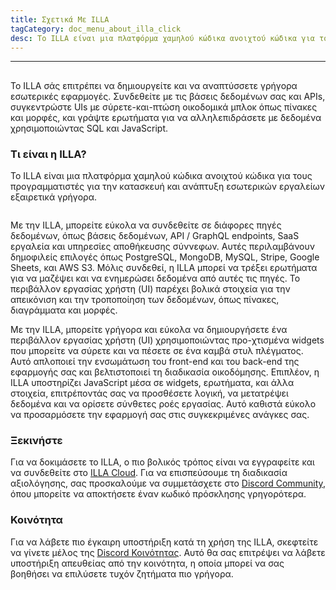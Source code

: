 ```yaml
---
title: Σχετικά Με ILLA
tagCategory: doc_menu_about_illa_click
desc: Το ILLA είναι μια πλατφόρμα χαμηλού κώδικα ανοιχτού κώδικα για τους προγραμματιστές για την κατασκευή και ανάπτυξη εσωτερικών εργαλείων εξαιρετικά γρήγορα.
---
```


* * *

## <Heading hidden>Σχετικά με ILLA</Heading>

Το ILLA σάς επιτρέπει να δημιουργείτε και να αναπτύσσετε γρήγορα εσωτερικές εφαρμογές. Συνδεθείτε με τις βάσεις δεδομένων σας και APIs, συγκεντρώστε UIs με σύρετε-και-πτώση οικοδομικά μπλοκ όπως πίνακες και μορφές, και γράψτε ερωτήματα για να αλληλεπιδράσετε με δεδομένα χρησιμοποιώντας SQL και JavaScript.

### Τι είναι η ILLA?

Το ILLA είναι μια πλατφόρμα χαμηλού κώδικα ανοιχτού κώδικα για τους προγραμματιστές για την κατασκευή και ανάπτυξη εσωτερικών εργαλείων εξαιρετικά γρήγορα.

<img
  src='https://cdn.illacloud.com/official-website/img/docs/introduction/about-illa-cloud.png'
  alt=""
/>

Με την ILLA, μπορείτε εύκολα να συνδεθείτε σε διάφορες πηγές δεδομένων, όπως βάσεις δεδομένων, API / GraphQL endpoints, SaaS εργαλεία και υπηρεσίες αποθήκευσης σύννεφων. Αυτές περιλαμβάνουν δημοφιλείς επιλογές όπως PostgreSQL, MongoDB, MySQL, Stripe, Google Sheets, και AWS S3. Μόλις συνδεθεί, η ILLA μπορεί να τρέξει ερωτήματα για να μαζέψει και να ενημερώσει δεδομένα από αυτές τις πηγές. Το περιβάλλον εργασίας χρήστη (UI) παρέχει βολικά στοιχεία για την απεικόνιση και την τροποποίηση των δεδομένων, όπως πίνακες, διαγράμματα και μορφές.

Με την ILLA, μπορείτε γρήγορα και εύκολα να δημιουργήσετε ένα περιβάλλον εργασίας χρήστη (UI) χρησιμοποιώντας προ-χτισμένα widgets που μπορείτε να σύρετε και να πέσετε σε ένα καμβά στυλ πλέγματος. Αυτό απλοποιεί την ενσωμάτωση του front-end και του back-end της εφαρμογής σας και βελτιστοποιεί τη διαδικασία οικοδόμησης. Επιπλέον, η ILLA υποστηρίζει JavaScript μέσα σε widgets, ερωτήματα, και άλλα στοιχεία, επιτρέποντάς σας να προσθέσετε λογική, να μετατρέψει δεδομένα και να ορίσετε σύνθετες ροές εργασίας. Αυτό καθιστά εύκολο να προσαρμόσετε την εφαρμογή σας στις συγκεκριμένες ανάγκες σας.

### Ξεκινήστε

Για να δοκιμάσετε το ILLA, ο πιο βολικός τρόπος είναι να εγγραφείτε και να συνδεθείτε στο [ILLA Cloud](https://cloud.illacloud.com/). 
Για να επισπεύσουμε τη διαδικασία αξιολόγησης, σας προσκαλούμε να συμμετάσχετε στο [Discord Community](https://discord.gg/illacloud), όπου μπορείτε να αποκτήσετε έναν κωδικό πρόσκλησης γρηγορότερα.

### Κοινότητα

Για να λάβετε πιο έγκαιρη υποστήριξη κατά τη χρήση της ILLA, σκεφτείτε να γίνετε μέλος της [Discord Κοινότητας](https://discord.gg/illacloud). Αυτό θα σας επιτρέψει να λάβετε υποστήριξη απευθείας από την κοινότητα, η οποία μπορεί να σας βοηθήσει να επιλύσετε τυχόν ζητήματα πιο γρήγορα. 
